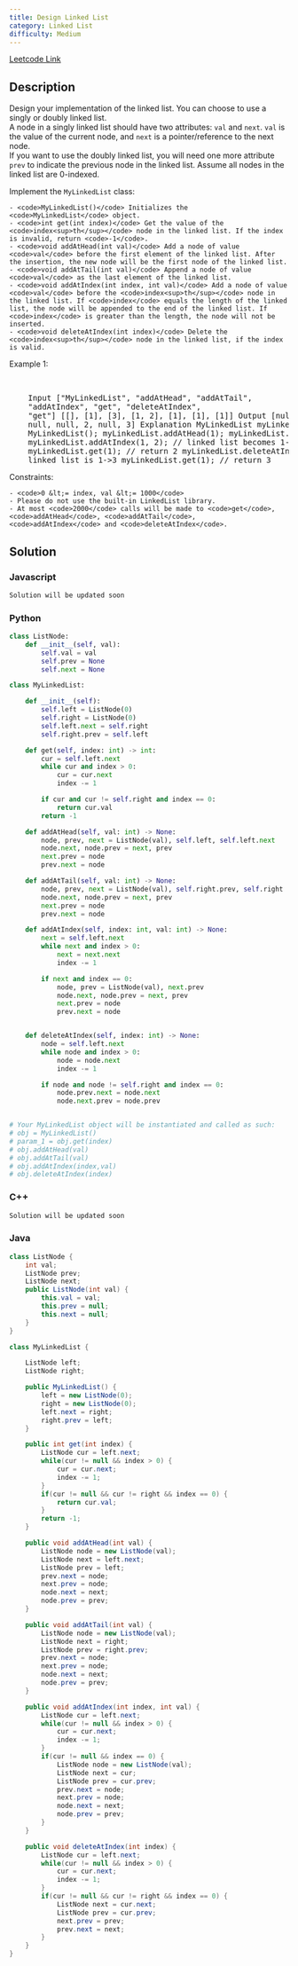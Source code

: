 ```yaml
---
title: Design Linked List
category: Linked List
difficulty: Medium
---
```


<Callout>

[Leetcode Link](https://leetcode.com/problems/design-linked-list)

</Callout>

## Description

Design your implementation of the linked list. You can choose to use a singly or doubly linked list.<br />
A node in a singly linked list should have two attributes: <code>val</code> and <code>next</code>. <code>val</code> is the value of the current node, and <code>next</code> is a pointer/reference to the next node.<br />
If you want to use the doubly linked list, you will need one more attribute <code>prev</code> to indicate the previous node in the linked list. Assume all nodes in the linked list are 0-indexed.

Implement the <code>MyLinkedList</code> class:

    - <code>MyLinkedList()</code> Initializes the <code>MyLinkedList</code> object.
    - <code>int get(int index)</code> Get the value of the <code>index<sup>th</sup></code> node in the linked list. If the index is invalid, return <code>-1</code>.
    - <code>void addAtHead(int val)</code> Add a node of value <code>val</code> before the first element of the linked list. After the insertion, the new node will be the first node of the linked list.
    - <code>void addAtTail(int val)</code> Append a node of value <code>val</code> as the last element of the linked list.
    - <code>void addAtIndex(int index, int val)</code> Add a node of value <code>val</code> before the <code>index<sup>th</sup></code> node in the linked list. If <code>index</code> equals the length of the linked list, the node will be appended to the end of the linked list. If <code>index</code> is greater than the length, the node will not be inserted.
    - <code>void deleteAtIndex(int index)</code> Delete the <code>index<sup>th</sup></code> node in the linked list, if the index is valid.

Example 1:

<br />

<pre className="overflow-x-auto">
	Input [&quot;MyLinkedList&quot;, &quot;addAtHead&quot;, &quot;addAtTail&quot;,
	&quot;addAtIndex&quot;, &quot;get&quot;, &quot;deleteAtIndex&quot;,
	&quot;get&quot;] [[], [1], [3], [1, 2], [1], [1], [1]] Output [null, null,
	null, null, 2, null, 3] Explanation MyLinkedList myLinkedList = new
	MyLinkedList(); myLinkedList.addAtHead(1); myLinkedList.addAtTail(3);
	myLinkedList.addAtIndex(1, 2); // linked list becomes 1-&gt;2-&gt;3
	myLinkedList.get(1); // return 2 myLinkedList.deleteAtIndex(1); // now the
	linked list is 1-&gt;3 myLinkedList.get(1); // return 3
</pre>

Constraints:

    - <code>0 &lt;= index, val &lt;= 1000</code>
    - Please do not use the built-in LinkedList library.
    - At most <code>2000</code> calls will be made to <code>get</code>, <code>addAtHead</code>, <code>addAtTail</code>, <code>addAtIndex</code> and <code>deleteAtIndex</code>.

## Solution

### Javascript

```javascript
Solution will be updated soon
```

### Python

```python
class ListNode:
    def __init__(self, val):
        self.val = val
        self.prev = None
        self.next = None

class MyLinkedList:

    def __init__(self):
        self.left = ListNode(0)
        self.right = ListNode(0)
        self.left.next = self.right
        self.right.prev = self.left

    def get(self, index: int) -> int:
        cur = self.left.next
        while cur and index > 0:
            cur = cur.next
            index -= 1

        if cur and cur != self.right and index == 0:
            return cur.val
        return -1

    def addAtHead(self, val: int) -> None:
        node, prev, next = ListNode(val), self.left, self.left.next
        node.next, node.prev = next, prev
        next.prev = node
        prev.next = node

    def addAtTail(self, val: int) -> None:
        node, prev, next = ListNode(val), self.right.prev, self.right
        node.next, node.prev = next, prev
        next.prev = node
        prev.next = node

    def addAtIndex(self, index: int, val: int) -> None:
        next = self.left.next
        while next and index > 0:
            next = next.next
            index -= 1

        if next and index == 0:
            node, prev = ListNode(val), next.prev
            node.next, node.prev = next, prev
            next.prev = node
            prev.next = node


    def deleteAtIndex(self, index: int) -> None:
        node = self.left.next
        while node and index > 0:
            node = node.next
            index -= 1

        if node and node != self.right and index == 0:
            node.prev.next = node.next
            node.next.prev = node.prev


# Your MyLinkedList object will be instantiated and called as such:
# obj = MyLinkedList()
# param_1 = obj.get(index)
# obj.addAtHead(val)
# obj.addAtTail(val)
# obj.addAtIndex(index,val)
# obj.deleteAtIndex(index)

```

### C++

```cpp
Solution will be updated soon
```

### Java

```java
class ListNode {
    int val;
    ListNode prev;
    ListNode next;
    public ListNode(int val) {
        this.val = val;
        this.prev = null;
        this.next = null;
    }
}

class MyLinkedList {

    ListNode left;
    ListNode right;

    public MyLinkedList() {
        left = new ListNode(0);
        right = new ListNode(0);
        left.next = right;
        right.prev = left;
    }

    public int get(int index) {
        ListNode cur = left.next;
        while(cur != null && index > 0) {
            cur = cur.next;
            index -= 1;
        }
        if(cur != null && cur != right && index == 0) {
            return cur.val;
        }
        return -1;
    }

    public void addAtHead(int val) {
        ListNode node = new ListNode(val);
        ListNode next = left.next;
        ListNode prev = left;
        prev.next = node;
        next.prev = node;
        node.next = next;
        node.prev = prev;
    }

    public void addAtTail(int val) {
        ListNode node = new ListNode(val);
        ListNode next = right;
        ListNode prev = right.prev;
        prev.next = node;
        next.prev = node;
        node.next = next;
        node.prev = prev;
    }

    public void addAtIndex(int index, int val) {
        ListNode cur = left.next;
        while(cur != null && index > 0) {
            cur = cur.next;
            index -= 1;
        }
        if(cur != null && index == 0) {
            ListNode node = new ListNode(val);
            ListNode next = cur;
            ListNode prev = cur.prev;
            prev.next = node;
            next.prev = node;
            node.next = next;
            node.prev = prev;
        }
    }

    public void deleteAtIndex(int index) {
        ListNode cur = left.next;
        while(cur != null && index > 0) {
            cur = cur.next;
            index -= 1;
        }
        if(cur != null && cur != right && index == 0) {
            ListNode next = cur.next;
            ListNode prev = cur.prev;
            next.prev = prev;
            prev.next = next;
        }
    }
}

```
